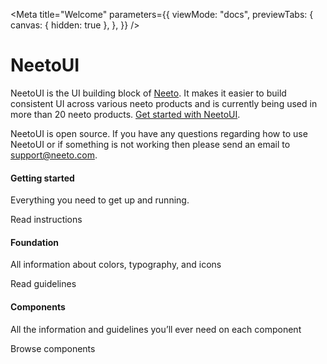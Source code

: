 

<Meta
  title="Welcome"
  parameters={{
    viewMode: "docs",
    previewTabs: {
      canvas: { hidden: true },
    },
  }}
/>

<style>
  {`

  .sbdocs-wrapper{
    background: linear-gradient(rgb(255, 255, 255) 0%, rgb(247, 255, 247) 100%);
    background-size:cover;
  }

  .sbdocs .sbdocs-hero-banner{
    display:flex;
    align-items:center;
    gap: 20px;
    margin-bottom: 50px;
  }

  .sbdocs .sbdocs-hero-banner__title{
    display:flex;
    flex-wrap: wrap;
    align-items:baseline;
    line-height:1.1;
    -webkit-font-smoothing: initial;
    font-size: 40px;
    font-family: system-ui, -apple-system, BlinkMacSystemFont, "Segoe UI", "Roboto", "Oxygen", "Ubuntu", "Fira Sans", "Droid Sans", "Helvetica Neue", sans-serif;
  }

  .sbdocs .sbdocs-hero-banner__desc{
    color:#000 !important;
    font-weight: 400;
    font-size: 18px;
    max-width:80ch;
    -webkit-font-smoothing: initial;
    font-family: system-ui, -apple-system, BlinkMacSystemFont, "Segoe UI", "Roboto", "Oxygen", "Ubuntu", "Fira Sans", "Droid Sans", "Helvetica Neue", sans-serif;
  }

  .sbdocs .sbdocs-hero-banner__desc a{
    color:#000 !important;
    text-decoration: underline;
    -webkit-font-smoothing: initial;
    font-family: "Inter",sans-serif !important;
    font-family: system-ui, -apple-system, BlinkMacSystemFont, "Segoe UI", "Roboto", "Oxygen", "Ubuntu", "Fira Sans", "Droid Sans", "Helvetica Neue", sans-serif;
  }

  .sbdocs .sbdocs-hero-banner__title strong {
    font-weight: bold;
    user-select:none;
    color:#000;
    margin-right:10px;
    -webkit-font-smoothing: initial;
  }

  @media (min-width: 640px){
    .sbdocs .sbdocs-hero-banner__title{
      font-size: 70px;
    }
  }

  @media (max-width: 539px){
    .sbdocs-hero-banner__desc br{
      display:none;
    }
  }

  .sbdocs-featured{
    display:flex;
    flex-wrap: wrap;
    gap: 20px;
  }

  .sbdocs-featured__item{
    width: 100%;
    border-radius: 12px;
    padding: 30px;
    background: #fff;
    display:flex;
    flex-direction:column;
    position: relative;
    user-select:none;
    transition:all 0.3s;
    font-family: "Inter",sans-serif !important;
    box-shadow: rgba(0, 0, 0, 0.2) 0px 2px 1px -1px, rgba(0, 0, 0, 0.14) 0px 1px 1px 0px, rgba(0, 0, 0, 0.12) 0px 1px 3px 0px;
     -webkit-font-smoothing: initial;
  }

  .sbdocs-hero-banner__img-wrapper{
    display:none;
  }

  @media (min-width: 640px){
    .sbdocs-featured__item{
      width: calc(33.33% - 20px);
      min-width: 210px;
    }
    .sbdocs-hero-banner__img-wrapper{
      display: inline-block;
    }
  }

  .sbdocs-featured__item:hover{
    transform:scale(1.05);
  }

  .sbdocs-featured__item-abs-link{
    position:absolute;
    left:0;
    top:0;
    width:100%;
    height:100%;
    z-index:1;
  }

  .sbdocs-featured__item h4{
    font-size: 22px !important;
    position: relative;
    color:#000 !important;
    -webkit-font-smoothing: initial;
    font-family: system-ui, -apple-system, BlinkMacSystemFont, "Segoe UI", "Roboto", "Oxygen", "Ubuntu", "Fira Sans", "Droid Sans", "Helvetica Neue", sans-serif;
  }

  .sbdocs-featured__item p{
    color:#000 !important;
    -webkit-font-smoothing: initial;
    margin-top:0;
    font-size:16px;
    font-family: system-ui, -apple-system, BlinkMacSystemFont, "Segoe UI", "Roboto", "Oxygen", "Ubuntu", "Fira Sans", "Droid Sans", "Helvetica Neue", sans-serif;
  }

  .sbdocs-featured__item-link{
    margin-top:auto;
    display: inline-flex;
    color:#000;
    font-weight:500;
     -webkit-font-smoothing: initial;
    text-decoration: underline;
    font-family: system-ui, -apple-system, BlinkMacSystemFont, "Segoe UI", "Roboto", "Oxygen", "Ubuntu", "Fira Sans", "Droid Sans", "Helvetica Neue", sans-serif;
  }

  `}
</style>

<div className="sbdocs-hero-banner">
  <div>
    <h1 className="sbdocs-hero-banner__title">
      <strong>NeetoUI</strong>
    </h1>
    <p className="sbdocs-hero-banner__desc">NeetoUI is the UI building block of <a href="https://www.neeto.com/" target="_blank">Neeto</a>. It makes it easier to build consistent UI across various neeto products and is currently being used in more than 20 neeto products. <a href="https://github.com/bigbinary/neeto-ui#readme" target="_blank">Get started with NeetoUI</a>.</p>
    <p className="sbdocs-hero-banner__desc">NeetoUI is open source. If you have any questions regarding how to use NeetoUI or
if something is not working then please send an email to <a href="mailto:support@neeto.com"  target="_blank">support@neeto.com</a>.</p>
  </div>
</div>
<div className="sbdocs-featured">
  <div className="sbdocs-featured__item">
    <a target="_blank" href="https://github.com/bigbinary/neeto-ui#readme" className="sbdocs-featured__item-abs-link"></a>
    <h4>Getting started</h4>
    <p>Everything you need to get up and running.</p>
    <span className="sbdocs-featured__item-link">Read instructions</span>
  </div>
  <div className="sbdocs-featured__item">
    <a href="/?path=/docs/foundation-colors--docs" className="sbdocs-featured__item-abs-link"></a>
    <h4>Foundation</h4>
    <p>All information about colors, typography, and icons</p>
    <span className="sbdocs-featured__item-link">Read guidelines</span>
  </div>
  <div className="sbdocs-featured__item">
    <a href="/?path=/docs/components-button--default" className="sbdocs-featured__item-abs-link"></a>
    <h4>Components</h4>
    <p>All the information and guidelines you’ll ever need on each component</p>
    <span className="sbdocs-featured__item-link">Browse components</span>
  </div>
</div>
